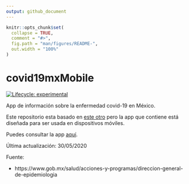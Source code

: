 ```yaml
---
output: github_document
---
```


<!-- README.md is generated from README.Rmd. Please edit that file -->

```r
knitr::opts_chunk$set(
  collapse = TRUE,
  comment = "#>",
  fig.path = "man/figures/README-",
  out.width = "100%"
)
```

# covid19mxMobile

<!-- badges: start -->
[![Lifecycle: experimental](https://img.shields.io/badge/lifecycle-experimental-orange.svg)](https://www.tidyverse.org/lifecycle/#experimental)
<!-- badges: end -->

App de información sobre la enfermedad covid-19 en México.

Este repositorio esta basado en [este otro](https://github.com/alberto-mateos-mo/covid19mx) pero la app que contiene está diseñada para ser usada en dispositivos móviles.

Puedes consultar la app [aquí](https://davidmateos.shinyapps.io/covid19mxMobile/).

Última actualización: 30/05/2020

Fuente:

- https://www.gob.mx/salud/acciones-y-programas/direccion-general-de-epidemiologia